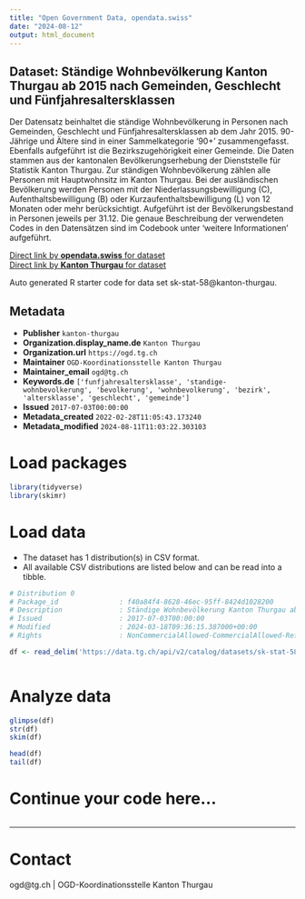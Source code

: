 ```yaml
---
title: "Open Government Data, opendata.swiss"
date: "2024-08-12"
output: html_document
---
```


## Dataset: Ständige Wohnbevölkerung Kanton Thurgau ab 2015 nach Gemeinden, Geschlecht und Fünfjahresaltersklassen

Der Datensatz beinhaltet die ständige Wohnbevölkerung in Personen nach Gemeinden, Geschlecht und Fünfjahresaltersklassen ab dem Jahr 2015. 90-Jährige und Ältere sind in einer Sammelkategorie '90+' zusammengefasst. Ebenfalls aufgeführt ist die Bezirkszugehörigkeit einer Gemeinde.
Die Daten stammen aus der kantonalen Bevölkerungserhebung der Dienststelle für Statistik Kanton Thurgau. Zur ständigen Wohnbevölkerung zählen alle Personen mit Hauptwohnsitz im Kanton Thurgau. Bei der ausländischen Bevölkerung werden Personen mit der Niederlassungsbewilligung (C), Aufenthaltsbewilligung (B) oder Kurzaufenthaltsbewilligung (L) von 12 Monaten oder mehr berücksichtigt. Aufgeführt ist der Bevölkerungsbestand in Personen jeweils per 31.12. Die genaue Beschreibung der verwendeten Codes in den Datensätzen sind im Codebook unter 'weitere Informationen' aufgeführt.

[Direct link by **opendata.swiss** for dataset](https://opendata.swiss/de/dataset/standige-wohnbevolkerung-kanton-thurgau-ab-2015-nach-gemeinden-geschlecht-und-funfjahresaltersk)<br>
[Direct link by **Kanton Thurgau** for dataset](https://data.tg.ch/explore/dataset/sk-stat-58/)

Auto generated R starter code for data set sk-stat-58@kanton-thurgau.

## Metadata

- **Publisher** `kanton-thurgau`
- **Organization.display_name.de** `Kanton Thurgau`
- **Organization.url** `https://ogd.tg.ch`
- **Maintainer** `OGD-Koordinationsstelle Kanton Thurgau`
- **Maintainer_email** `ogd@tg.ch`
- **Keywords.de** `['funfjahresaltersklasse', 'standige-wohnbevolkerung', 'bevolkerung', 'wohnbevolkerung', 'bezirk', 'altersklasse', 'geschlecht', 'gemeinde']`
- **Issued** `2017-07-03T00:00:00`
- **Metadata_created** `2022-02-28T11:05:43.173240`
- **Metadata_modified** `2024-08-11T11:03:22.303103`


# Load packages

```r

library(tidyverse)
library(skimr)

```

# Load data

-   The dataset has 1 distribution(s) in CSV format.
-   All available CSV distributions are listed below and can be read into a tibble.

```r

# Distribution 0
# Package_id               : f40a84f4-8628-46ec-95ff-8424d1028200
# Description              : Ständige Wohnbevölkerung Kanton Thurgau ab 2015 nach Gemeinden, Geschlecht und Fünfjahresaltersklassen (csv)
# Issued                   : 2017-07-03T00:00:00
# Modified                 : 2024-03-18T09:36:15.387000+00:00
# Rights                   : NonCommercialAllowed-CommercialAllowed-ReferenceRequired

df <- read_delim('https://data.tg.ch/api/v2/catalog/datasets/sk-stat-58/exports/csv?use_labels=true')



```

# Analyze data

```r

glimpse(df)
str(df)
skim(df)

head(df)
tail(df)

```

# Continue your code here...

```r

```

------------------------------------------------------------------------

# Contact

ogd@tg.ch | OGD-Koordinationsstelle Kanton Thurgau
